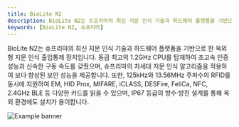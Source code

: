 ```yaml
---
title: BioLite N2
description: BioLite N2는 슈프리마의 최신 지문 인식 기술과 하드웨어 플랫폼을 기반으로 한 옥외형 지문 인식 출입통제 장치입니다. 동급 최고의 1.2GHz CPU를 탑재하여 초고속 인증 성능과 신속한 구동 속도를 갖췄으며, 슈프리마의 차세대 지문 인식 알고리즘을 적용하여 보다 향상된 보안 성능을 제공합니다. 또한, 125kHz와 13.56MHz 주파수의 RFID를 동시에 지원하여 EM, HID Prox, MIFARE, iCLASS, DESFire, FeliCa, NFC, 2.4GHz BLE 등 다양한 카드를 읽을 수 있으며, IP67 등급의 방수·방진 설계를 통해 옥외 환경에도 설치가 용이합니다.
keywords: [BioLite N2, 슈프리마]
---
```


BioLite N2는 슈프리마의 최신 지문 인식 기술과 하드웨어 플랫폼을 기반으로 한 옥외형 지문 인식 출입통제 장치입니다. 동급 최고의 1.2GHz CPU를 탑재하여 초고속 인증 성능과 신속한 구동 속도를 갖췄으며, 슈프리마의 차세대 지문 인식 알고리즘을 적용하여 보다 향상된 보안 성능을 제공합니다. 또한, 125kHz와 13.56MHz 주파수의 RFID를 동시에 지원하여 EM, HID Prox, MIFARE, iCLASS, DESFire, FeliCa, NFC, 2.4GHz BLE 등 다양한 카드를 읽을 수 있으며, IP67 등급의 방수·방진 설계를 통해 옥외 환경에도 설치가 용이합니다.

![Example banner](/img/device/bioliten2-main.png)

<Overview />